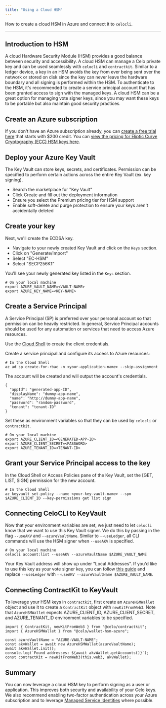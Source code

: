 ```yaml
---
title: "Using a Cloud HSM"
---
```


How to create a cloud HSM in Azure and connect it to `celocli`.

---

## Introduction to HSM[](#introduction-to-hsm "Direct link to heading")

A cloud Hardware Security Module (HSM) provides a good balance between security and accessibility. A cloud HSM can manage a Celo private key and can be used seamlessly with `celocli` and `contractkit`. Similar to a ledger device, a key in an HSM avoids the key from ever being sent over the network or stored on disk since the key can never leave the hardware boundary and all signing is performed within the HSM. To authenticate to the HSM, it's recommended to create a service principal account that has been granted access to sign with the managed keys. A cloud HSM can be a great option for managing vote signer keys, since you may want these keys to be portable but also maintain good security practices.

## Create an Azure subscription[](#create-an-azure-subscription "Direct link to heading")

If you don't have an Azure subscription already, you can [create a free trial here](https://azure.microsoft.com/free/) that starts with $200 credit. You can [view the pricing for Eliptic Curve Cryptography (ECC) HSM keys here](https://azure.microsoft.com/pricing/details/key-vault/).

## Deploy your Azure Key Vault[](#deploy-your-azure-key-vault "Direct link to heading")

The Key Vault can store keys, secrets, and certificates. Permission can be specified to perform certain actions across the entire Key Vault (ex. key signing).

* Search the marketplace for "Key Vault"
* Click Create and fill out the deployment information
* Ensure you select the Premium pricing tier for HSM support
* Enable soft-delete and purge protection to ensure your keys aren't accidentally deleted

## Create your key[](#create-your-key "Direct link to heading")

Next, we'll create the ECDSA key.

* Navigate to your newly created Key Vault and click on the `Keys` section.
* Click on "Generate/Import"
* Select "EC-HSM"
* Select "SECP256K1"

You'll see your newly generated key listed in the `Keys` section.

```
# On your local machine
export AZURE_VAULT_NAME=<VAULT-NAME>
export AZURE_KEY_NAME=<KEY-NAME>

```

## Create a Service Principal[](#create-a-service-principal "Direct link to heading")

A Service Principal (SP) is preferred over your personal account so that permission can be heavily restricted. In general, Service Principal accounts should be used for any automation or services that need to access Azure resources.

Use the [Cloud Shell](https://shell.azure.com/bash) to create the client credentials.

Create a service principal and configure its access to Azure resources:

```
# In the Cloud Shell
az ad sp create-for-rbac -n <your-application-name> --skip-assignment

```

The account will be created and will output the account's credentials.

```
{
  "appId": "generated-app-ID",
  "displayName": "dummy-app-name",
  "name": "http://dummy-app-name",
  "password": "random-password",
  "tenant": "tenant-ID"
}

```

Set these as environment variables so that they can be used by `celocli` or `contractkit`.

```
# On your local machine
export AZURE_CLIENT_ID=<GENERATED-APP-ID>
export AZURE_CLIENT_SECRET=<PASSWORD>
export AZURE_TENANT_ID=<TENANT-ID>

```

## Grant your Service Principal access to the key[](#grant-your-service-principal-access-to-the-key "Direct link to heading")

In the Cloud Shell or Access Policies pane of the Key Vault, set the \[GET, LIST, SIGN\] permission for the new account.

```
# In the Cloud Shell
az keyvault set-policy --name <your-key-vault-name> --spn $AZURE_CLIENT_ID --key-permissions get list sign

```

## Connecting CeloCLI to KeyVault[](#connecting-celocli-to-keyvault "Direct link to heading")

Now that your environment variables are set, we just need to let `celocli` know that we want to use this Key Vault signer. We do this by passing in the flag `--useAKV` and `--azureVaultName`. Similar to `--useLedger`, all CLI commands will use the HSM signer when `--useAKV` is specified.

```
# On your local machine
celocli account:list --useAKV --azureVaultName $AZURE_VAULT_NAME

```

Your Key Vault address will show up under "Local Addresses". If you'd like to use this key as your vote signer key, you can follow [this guide](/holder/vote/governance) and replace `--useLedger` with `--useAKV --azureVaultName $AZURE_VAULT_NAME`.

## Connecting ContractKit to KeyVault[](#connecting-contractkit-to-keyvault "Direct link to heading")

To leverage your HSM keys in `contractkit`, first create an `AzureHSMWallet` object and use it to create a `ContractKit` object with `newKitFromWeb3`. Note that `AzureHSMWallet` expects AZURE\_CLIENT\_ID, AZURE\_CLIENT\_SECRET, and AZURE\_TENANT\_ID environment variables to be specified.

```
import { ContractKit, newKitFromWeb3 } from "@celo/contractkit";
import { AzureHSMWallet } from "@celo/wallet-hsm-azure";

const azureVaultName = "AZURE-VAULT-NAME";
const akvWallet = await new AzureHSMWallet(azureVaultName);
await akvWallet.init();
console.log(`Found addresses: ${await akvWallet.getAccounts()}`);
const contractKit = newKitFromWeb3(this.web3, akvWallet);

```

## Summary[](#summary "Direct link to heading")

You can now leverage a cloud HSM key to perform signing as a user or application. This improves both security and availability of your Celo keys. We also recommend enabling two-factor authentication across your Azure subscription and to leverage [Managed Service Identities](https://docs.microsoft.com/azure/active-directory/managed-identities-azure-resources/overview) where possible.